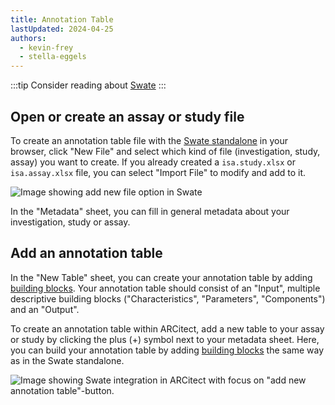 ```yaml
---
title: Annotation Table
lastUpdated: 2024-04-25
authors: 
  - kevin-frey
  - stella-eggels
---
```


:::tip
Consider reading about [Swate](/nfdi4plants.knowledgebase/swate)
:::

## Open or create an assay or study file

To create an annotation table file with the [Swate standalone](https://swate-alpha.nfdi4plants.org/) in your browser, click "New File" and select which kind of file (investigation, study, assay) you want to create. If you already created a `isa.study.xlsx` or `isa.assay.xlsx` file, you can select "Import File" to modify and add to it.

![Image showing add new file option in Swate](@images/swate/swate-alpha-new-file.png)

In the "Metadata" sheet, you can fill in general metadata about your investigation, study or assay.

## Add an annotation table

In the "New Table" sheet, you can create your annotation table by adding [building blocks](/nfdi4plants.knowledgebase/swate/building-blocks). Your annotation table should consist of an "Input", multiple descriptive building blocks ("Characteristics", "Parameters", "Components") and an "Output".

To create an annotation table within ARCitect, add a new table to your assay or study by clicking the plus (+) symbol next to your metadata sheet. Here, you can build your annotation table by adding [building blocks](/nfdi4plants.knowledgebase/swate/building-blocks) the same way as in the Swate standalone.

![Image showing Swate integration in ARCitect with focus on "add new annotation table"-button.](@images/swate/swate-alpha-arcitect-newtable.png)
